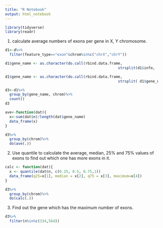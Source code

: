```yaml
---
title: "R Notebook"
output: html_notebook
---
```


```r
library(tidyverse)
library(readr)
```


1. calculate average numbers of exons per gene in X, Y chromosome.
```r
d1<-d%>%
  filter(feature_type=="exon"&chrom%in%c("chrX","chrY"))
```

```r
d1$gene_name <- as.character(do.call(rbind.data.frame, 
                                                    strsplit(d1$info, 'gene_name\\s+"'))[[2]])

d1$gene_name <- as.character(do.call(rbind.data.frame, 
                                                    strsplit( d1$gene_name, '\\"'))[[1]])
```

```r
d3<-d1%>%
  group_by(gene_name, chrom)%>%
  count()
d3
```

```r
ave<-function(dat){
  x<-sum(dat$n)/length(dat$gene_name)
  data_frame(x)
}
```

```r
d3%>%
  group_by(chrom)%>%
  do(ave(.))
```
2. Use quantile to calculate the average, median, 25% and 75% values of exons to find out which one has more exons in it.
```r
calc <- function(dat){
  x <- quantile(dat$n, c(0.25, 0.5, 0.75,1))
  data_frame(q25=x[1], median = x[2], q75 = x[3], maximum=x[4])
}
```


```r
d3%>%
  group_by(chrom)%>%
  do(calc(.))
```

3. Find out the gene which has the maximum number of exons.
```r
d3%>%
  filter(n%in%c(334,564))
```










